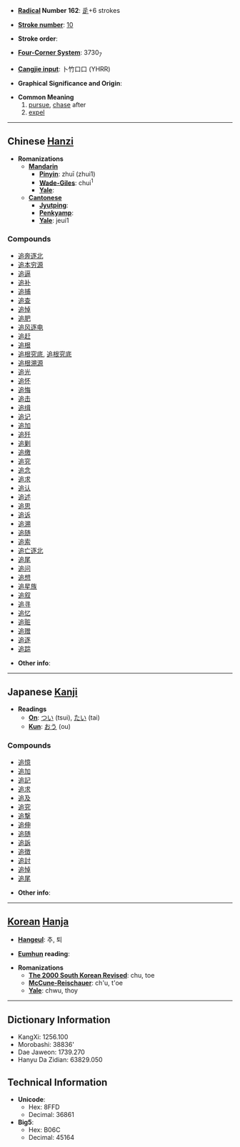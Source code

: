 * '''[[Wiktionary:Chinese radical index| Radical]] Number 162''': [[Wiktionary:Chinese radical index 辵|辵]]+6 strokes

* '''[[Wiktionary:Chinese total strokes index|Stroke number]]''': [[Wiktionary:Chinese total strokes index 10|10]]

* '''Stroke order''': 

* '''[[Wiktionary:Chinese four corner index|Four-Corner System]]''': 3730<sub>7</sub>

* '''[[Wiktionary:Chinese Cangjie index|Cangjie input]]''': 卜竹口口 (YHRR)

* '''Graphical Significance and Origin''': 

* '''Common Meaning'''
*# [[pursue]], [[chase]] after
*# [[expel]]


----

== Chinese [[Hanzi]] ==

* '''Romanizations'''
** '''[[Mandarin]]'''
*** '''[[Pinyin]]''': zhuī (zhui1)
*** '''[[Wade-Giles]]''': chui<sup>1</sup>
*** '''[[Yale]]''': 
** '''[[Cantonese]]'''
*** '''[[Jyutping]]''':
*** '''[[Penkyamp]]''': 
*** '''[[Yale]]''': jeui1

===Compounds===
*[[追奔逐北]]
*[[追本穷源]]
*[[追逼]]
*[[追补]]
*[[追捕]]
*[[追查]]
*[[追悼]]
*[[追肥]]
*[[追风逐电]]
*[[追赶]]
*[[追根]]
*[[追根究底]], [[追根究底]]
*[[追根溯源]]
*[[追光]]
*[[追怀]]
*[[追悔]]
*[[追击]]
*[[追缉]]
*[[追记]]
*[[追加]]
*[[追歼]]
*[[追剿]]
*[[追缴]]
*[[追究]]
*[[追念]]
*[[追求]]
*[[追认]]
*[[追述]]
*[[追思]]
*[[追诉]]
*[[追溯]]
*[[追随]]
*[[追索]]
*[[追亡逐北]]
*[[追尾]]
*[[追问]]
*[[追想]]
*[[追星族]]
*[[追叙]]
*[[追寻]]
*[[追忆]]
*[[追赃]]
*[[追赠]]
*[[追逐]]
*[[追踪]]

* '''Other info''': 

----

== Japanese [[Kanji]] ==

* '''Readings'''
** '''[[On]]''': [[つい]] (tsui), [[たい]] (tai)
** '''[[Kun]]''': [[おう]] (ou)

===Compounds===
*[[追憶]]
*[[追加]]
*[[追記]]
*[[追求]]
*[[追及]]
*[[追究]]
*[[追撃]]
*[[追伸]]
*[[追随]]
*[[追訴]]
*[[追徴]]
*[[追討]]
*[[追悼]]
*[[追尾]]

* '''Other info''':  

----

== [[Korean]] [[Hanja]] ==

* '''[[Hangeul]]''': 추, 퇴

* '''[[Eumhun]] reading''': 

* '''Romanizations'''
** '''[[The 2000 South Korean Revised Romanization|The 2000 South Korean Revised]]''': chu, toe
** '''[[McCune-Reischauer]]''': ch'u, t'oe
** '''[[Yale]]''': chwu, thoy

----

== Dictionary Information ==

* KangXi: 1256.100
* Morobashi: 38836'
* Dae Jaweon: 1739.270
* Hanyu Da Zidian: 63829.050

== Technical Information ==

* '''Unicode''':
** Hex: 8FFD
** Decimal: 36861
* '''Big5''':
** Hex: B06C
** Decimal: 45164